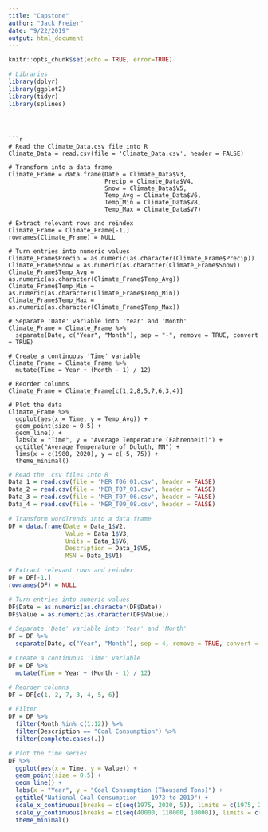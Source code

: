 ```yaml
---
title: "Capstone"
author: "Jack Freier"
date: "9/22/2019"
output: html_document
---
```


```r
knitr::opts_chunk$set(echo = TRUE, error=TRUE)
```

```r
# Libraries
library(dplyr)
library(ggplot2)
library(tidyr)
library(splines)
```
```



```r
# Read the Climate_Data.csv file into R
Climate_Data = read.csv(file = 'Climate_Data.csv', header = FALSE)

# Transform into a data frame
Climate_Frame = data.frame(Date = Climate_Data$V3,
                           Precip = Climate_Data$V4,
                           Snow = Climate_Data$V5,
                           Temp_Avg = Climate_Data$V6,
                           Temp_Min = Climate_Data$V8,
                           Temp_Max = Climate_Data$V7)

# Extract relevant rows and reindex
Climate_Frame = Climate_Frame[-1,]
rownames(Climate_Frame) = NULL

# Turn entries into numeric values
Climate_Frame$Precip = as.numeric(as.character(Climate_Frame$Precip))
Climate_Frame$Snow = as.numeric(as.character(Climate_Frame$Snow))
Climate_Frame$Temp_Avg = as.numeric(as.character(Climate_Frame$Temp_Avg))
Climate_Frame$Temp_Min = as.numeric(as.character(Climate_Frame$Temp_Min))
Climate_Frame$Temp_Max = as.numeric(as.character(Climate_Frame$Temp_Max))

# Separate 'Date' variable into 'Year' and 'Month'
Climate_Frame = Climate_Frame %>%
  separate(Date, c("Year", "Month"), sep = "-", remove = TRUE, convert = TRUE)

# Create a continuous 'Time' variable
Climate_Frame = Climate_Frame %>%
  mutate(Time = Year + (Month - 1) / 12)

# Reorder columns
Climate_Frame = Climate_Frame[c(1,2,8,5,7,6,3,4)]

# Plot the data
Climate_Frame %>%
  ggplot(aes(x = Time, y = Temp_Avg)) +
  geom_point(size = 0.5) +
  geom_line() +
  labs(x = "Time", y = "Average Temperature (Fahrenheit)") +
  ggtitle("Average Temperature of Duluth, MN") +
  lims(x = c(1980, 2020), y = c(-5, 75)) +
  theme_minimal()
```


```r
# Read the .csv files into R
Data_1 = read.csv(file = 'MER_T06_01.csv', header = FALSE)
Data_2 = read.csv(file = 'MER_T07_01.csv', header = FALSE)
Data_3 = read.csv(file = 'MER_T07_06.csv', header = FALSE)
Data_4 = read.csv(file = 'MER_T09_08.csv', header = FALSE)

# Transform wordTrends into a data frame
DF = data.frame(Date = Data_1$V2,
                Value = Data_1$V3,
                Units = Data_1$V6,
                Description = Data_1$V5,
                MSN = Data_1$V1)

# Extract relevant rows and reindex
DF = DF[-1,]
rownames(DF) = NULL

# Turn entries into numeric values
DF$Date = as.numeric(as.character(DF$Date))
DF$Value = as.numeric(as.character(DF$Value))

# Separate 'Date' variable into 'Year' and 'Month'
DF = DF %>%
  separate(Date, c("Year", "Month"), sep = 4, remove = TRUE, convert = TRUE)

# Create a continuous 'Time' variable
DF = DF %>%
  mutate(Time = Year + (Month - 1) / 12)

# Reorder columns
DF = DF[c(1, 2, 7, 3, 4, 5, 6)]

# Filter
DF = DF %>%
  filter(Month %in% c(1:12)) %>%
  filter(Description == "Coal Consumption") %>%
  filter(complete.cases(.))

# Plot the time series
DF %>%
  ggplot(aes(x = Time, y = Value)) +
  geom_point(size = 0.5) +
  geom_line() +
  labs(x = "Year", y = "Coal Consumption (Thousand Tons)") +
  ggtitle("National Coal Consumption -- 1973 to 2019") +
  scale_x_continuous(breaks = c(seq(1975, 2020, 5)), limits = c(1975, 2020)) +
  scale_y_continuous(breaks = c(seq(40000, 110000, 10000)), limits = c(40000, 110000)) +
  theme_minimal()
```